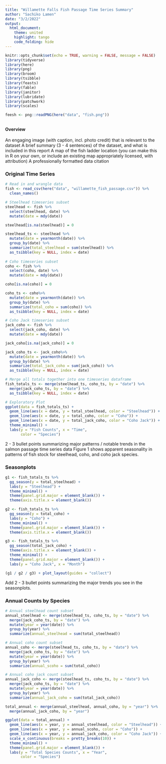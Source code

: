 ```yaml
---
title: "Willamette Falls Fish Passage Time Series Summary"
author: "Sachiko Lamen"
date: "3/2/2022"
output: 
  html_document:
    theme: united
    highlight: tango
    code_folding: hide
---
```


```r
knitr::opts_chunk$set(echo = TRUE, warning = FALSE, message = FALSE)
library(tidyverse)
library(here)
library(png)
library(broom)
library(tsibble)
library(feasts)
library(fable)
library(janitor)
library(lubridate)
library(patchwork)
library(scales)
```

```r
feesh <- png::readPNG(here("data", "fish.png"))
```

## {.tabset .tabset-fade}
#### **Overview**
An engaging image (with caption, incl. photo credit) that is relevant to the dataset
A brief summary (3 - 4 sentences) of the dataset, and what is included in this report
A map of the fish ladder location (you can make this in R on your own, or include an existing map appropriately licensed, with attribution)
A professionally formatted data citation

### Original Time Series
```r
# Read in and wrangle data
fish <- read_csv(here("data", "willamette_fish_passage.csv")) %>%
  clean_names() 

# Steelhead timeseries subset
steelhead <- fish %>%
  select(steelhead, date) %>%
  mutate(date = mdy(date))

steelhead[is.na(steelhead)] = 0

steelhead_ts <- steelhead %>%
  mutate(date = yearmonth(date)) %>%
  group_by(date) %>%
  summarize(total_steelhead = sum(steelhead)) %>%
  as_tsibble(key = NULL, index = date)
  
# Coho timeseries subset
coho <- fish %>%
  select(coho, date) %>%
  mutate(date = mdy(date))

coho[is.na(coho)] = 0

coho_ts <- coho%>%
  mutate(date = yearmonth(date)) %>%
  group_by(date) %>%
  summarize(total_coho = sum(coho)) %>%
  as_tsibble(key = NULL, index = date)

# Coho Jack timeseries subset
jack_coho <- fish %>%
  select(jack_coho, date) %>%
  mutate(date = mdy(date))

jack_coho[is.na(jack_coho)] = 0

jack_coho_ts <- jack_coho%>%
  mutate(date = yearmonth(date)) %>%
  group_by(date) %>%
  summarize(total_jack_coho = sum(jack_coho)) %>%
  as_tsibble(key = NULL, index = date)

# Merge all totals together into one timeseries dataframe
fish_totals_ts <- merge(steelhead_ts, coho_ts, by = "date") %>%
  merge(jack_coho_ts, by = "date") %>%
  as_tsibble(key = NULL, index = date)
```

```r
# Exploratory Plot
ggplot(data = fish_totals_ts) +
  geom_line(aes(x = date, y = total_steelhead, color = "Steelhead")) +
  geom_line(aes(x = date, y = total_coho, color = "Coho")) +
  geom_line(aes(x = date, y = total_jack_coho, color = "Coho Jack")) +
  theme_minimal() +
  labs(y = "Fish Counts", x = "Time",
       color = "Species")
```

2 - 3 bullet points summarizing major patterns / notable trends in the salmon passage time series data
Figure 1 shows apparent seasonality in patterns of fish stock for steelhead, coho, and coho jack species.  

### Seasonplots

```r

g1 <- fish_totals_ts %>%
  gg_season(y = total_steelhead) +
  labs(y = "Steelhead") +
  theme_minimal() +
  theme(panel.grid.major = element_blank()) +
  theme(axis.title.x = element_blank()) 

g2 <- fish_totals_ts %>%
  gg_season(y = total_coho) +
  labs(y = "Coho") +
  theme_minimal() +
  theme(panel.grid.major = element_blank()) +
  theme(axis.title.x = element_blank()) 

g3 <- fish_totals_ts %>%
  gg_season(total_jack_coho) +
  theme(axis.title.x = element_blank()) +
  theme_minimal() +
  theme(panel.grid.major = element_blank()) +
  labs(y = "Coho Jack", x = "Month") 

(g1 / g2 / g3) + plot_layout(guides = "collect")
```

Add 2 - 3 bullet points summarizing the major trends you see in the seasonplots.

### Annual Counts by Species

```r
# Annual steelhead count subset
annual_steelhead <- merge(steelhead_ts, coho_ts, by = "date") %>%
  merge(jack_coho_ts, by = "date") %>%
  mutate(year = year(date)) %>%
  group_by(year) %>%
  summarize(annual_steelhead = sum(total_steelhead))

# Annual coho count subset
annual_coho <- merge(steelhead_ts, coho_ts, by = "date") %>%
  merge(jack_coho_ts, by = "date") %>%
  mutate(year = year(date)) %>%
  group_by(year) %>%
  summarize(annual_scoho = sum(total_coho))

# Annual coho jack count subset
annual_jack_coho <- merge(steelhead_ts, coho_ts, by = "date") %>%
  merge(jack_coho_ts, by = "date") %>%
  mutate(year = year(date)) %>%
  group_by(year) %>%
  summarize(annual_jack_coho = sum(total_jack_coho))

total_annual <- merge(annual_steelhead, annual_coho, by = "year") %>%
  merge(annual_jack_coho, by = "year")
```


```r
ggplot(data = total_annual) +
  geom_line(aes(x = year, y = annual_steelhead, color = "Steelhead")) +
  geom_line(aes(x = year, y = annual_scoho, color = "Coho")) +
  geom_line(aes(x = year, y = annual_jack_coho, color = "Coho Jack")) +
  scale_x_continuous(breaks = pretty_breaks(10)) +
  theme_minimal() +
  theme(panel.grid.major = element_blank()) + 
  labs(y = "Total Species Counts", x = "Year",
       color = "Species") 
```











